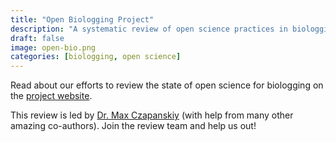 ```yaml
---
title: "Open Biologging Project"
description: "A systematic review of open science practices in biologging."
draft: false 
image: open-bio.png
categories: [biologging, open science]
---
```


Read about our efforts to review the state of open science for biologging on the [project website](https://flukeandfeather.github.io/openbiologging/).

This review is led by [Dr. Max Czapanskiy](flukeandfeather.com) (with help from many other amazing co-authors). Join the review team and help us out!
